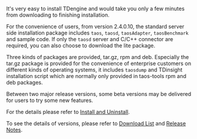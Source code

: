 
It's very easy to install TDengine and would take you only a few minutes from downloading to finishing installation.

For the convenience of users, from version 2.4.0.10, the standard server side installation package includes `taos`, `taosd`, `taosAdapter`, `taosBenchmark` and sample code. If only the `taosd` server and C/C++ connector are required, you can also choose to download the lite package.

Three kinds of packages are provided, tar.gz, rpm and deb. Especially the tar.gz package is provided for the convenience of enterprise customers on different kinds of operating systems, it includes `taosdump`  and TDinsight installation script which are normally only provided in taos-tools rpm and deb packages.

Between two major release versions, some beta versions may be delivered for users to try some new features.

<PkgList type={0}/>

For the details please refer to [Install and Uninstall](../13-operation/01-pkg-install.md).

To see the details of versions, please refer to [Download List](https://tdengine.com/downloads/historical/) and [Release Notes](https://github.com/taosdata/TDengine/releases).
